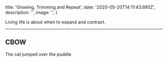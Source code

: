 
  title: 'Growing, Trimming and Repeat',
  date: '2020-05-20T14:11:43.695Z',
  description: '',
  image: '',
}

Living life is about when to expand and contract.

---

## CBOW

<Note label={false}>The cat jumped over the puddle.</Note>



